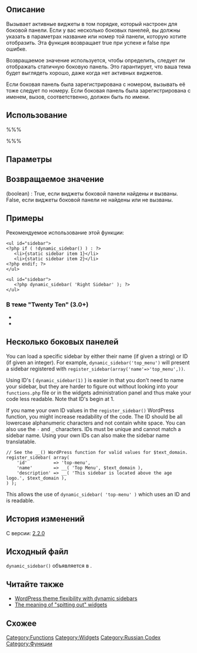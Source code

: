 {{Languages|
{{en|Function Reference/dynamic_sidebar}}
{{ru|Справочник по функциям/dynamic_sidebar}}
{{ja|関数リファレンス/dynamic_sidebar}}
}}
{{ru:Stub}}

== Описание==

Вызывает активные виджеты в том порядке, который настроен для боковой панели. Если у вас несколько боковых панелей, вы должны указать в параметрах название или номер той панели, которую хотите отобразить. Эта функция возвращает true при успехе и false при ошибке.

Возвращаемое значение используется, чтобы определить, следует ли отображать статичную боковую панель. Это гарантирует, что ваша тема будет выглядеть хорошо, даже когда нет активных виджетов.

Если боковая панель была зарегистрирована с номером, вызывать её тоже следует по номеру. Если боковая панель была зарегистрирована с именем, вызов, соответственно, должен быть по имени.

== Использование==

%%% <?php dynamic_sidebar( $index ); ?> %%%

== Параметры==

{{Parameter|index|integer/string|Название или номер динамичной боковой панели|optional|1}}

== Возвращаемое значение ==

; (boolean) : True, если виджеты боковой панели найдены и вызваны. False, если виджеты боковой панели не найдены или не вызваны.

==Примеры==

Рекомендуемое использование этой функции:

<pre>
<ul id="sidebar">
<?php if ( !dynamic_sidebar() ) : ?>
   <li>{static sidebar item 1}</li>
   <li>{static sidebar item 2}</li>
<?php endif; ?>
</ul>
</pre>

<pre>
<ul id="sidebar">
   <?php dynamic_sidebar( 'Right Sidebar' ); ?>
</ul>
</pre>

=== В теме "Twenty Ten" (3.0+) ===

* {{Trac|wp-content/themes/twentyten/sidebar.php}}
* {{Trac|wp-content/themes/twentyten/sidebar-footer.php}}

==Несколько боковых панелей==

You can load a specific sidebar by either their name (if given a string) or ID (if given an integer). For example, <tt>dynamic_sidebar('top_menu')</tt> will present a sidebar registered with <tt>register_sidebar(array('name'=>'top_menu',))</tt>. 

Using ID's ( <tt>dynamic_sidebar(1)</tt> ) is easier in that you don't need to name your sidebar, but they are harder to figure out without looking into your <tt>functions.php</tt> file or in the widgets administration panel and thus make your code less readable. Note that ID's begin at 1.

If you name your own ID values in the <tt>register_sidebar()</tt> WordPress function, you might increase readability of the code. The ID should be all lowercase alphanumeric characters and not contain white space. You can also use the <tt>-</tt> and <tt>_</tt> characters. IDs must be unique and cannot match a sidebar name. Using your own IDs can also make the sidebar name translatable.

<pre>// See the __() WordPress function for valid values for $text_domain.
register_sidebar( array(
    'id'          => 'top-menu',
    'name'        => __( 'Top Menu', $text_domain ),
    'description' => __( 'This sidebar is located above the age logo.', $text_domain ),
) );
</pre>
This allows the use of <tt>dynamic_sidebar( 'top-menu' )</tt> which uses an ID and is readable.

== История изменений==

С версии: [[Version 2.2|2.2.0]]

== Исходный файл ==

<tt>dynamic_sidebar()</tt> объявляется в {{Trac|wp-includes/widgets.php}}.

== Читайте также ==

* [http://www.prelovac.com/vladimir/wordpress-theme-flexibility-with-dynamic-sidebars WordPress theme flexibility with dynamic sidebars]
* [http://wordpress.org/support/topic/the-meaning-of-spitting-out-widgets The meaning of "spitting out" widgets]

== Схожее ==

{{Widget Tags}}

{{Tag Footer}}

[[Category:Functions]]
[[Category:Widgets]]
[[Category:Russian Codex]]
[[Category:Функции]]